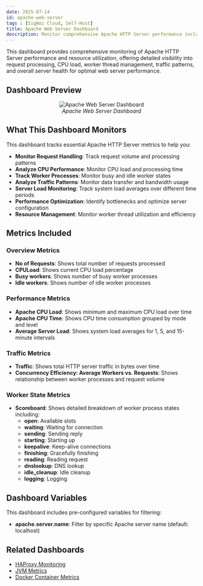 ```yaml
---
date: 2025-07-14
id: apache-web-server
tags : [SigNoz Cloud, Self-Host]
title: Apache Web Server Dashboard
description: Monitor comprehensive Apache HTTP Server performance including request handling, CPU utilization, worker processes, traffic patterns, and server load for optimal web server management.
---
```


This dashboard provides comprehensive monitoring of Apache HTTP Server performance and resource utilization, offering detailed visibility into request processing, CPU load, worker thread management, traffic patterns, and overall server health for optimal web server performance.

## Dashboard Preview

<figure data-zoomable align='center'>
    <img src="/img/docs/dashboards/dashboard-templates/apache-web-server.webp" alt="Apache Web Server Dashboard"/>
    <figcaption><i>Apache Web Server Dashboard</i></figcaption>
</figure>

<div className="flex justify-center">
  <DashboardActions 
    dashboardJsonUrl="https://raw.githubusercontent.com/SigNoz/dashboards/refs/heads/main/apache-web-server/apache.json"
    dashboardName="Apache Web Server"
  />
</div>

## What This Dashboard Monitors

This dashboard tracks essential Apache HTTP Server metrics to help you:

- **Monitor Request Handling**: Track request volume and processing patterns
- **Analyze CPU Performance**: Monitor CPU load and processing time
- **Track Worker Processes**: Monitor busy and idle worker states
- **Analyze Traffic Patterns**: Monitor data transfer and bandwidth usage
- **Server Load Monitoring**: Track system load averages over different time periods
- **Performance Optimization**: Identify bottlenecks and optimize server configuration
- **Resource Management**: Monitor worker thread utilization and efficiency

## Metrics Included

### Overview Metrics
- **No of Requests**: Shows total number of requests processed
- **CPULoad**: Shows current CPU load percentage
- **Busy workers**: Shows number of busy worker processes
- **Idle workers**: Shows number of idle worker processes

### Performance Metrics
- **Apache CPU Load**: Shows minimum and maximum CPU load over time
- **Apache CPU Time**: Shows CPU time consumption grouped by mode and level
- **Average Server Load**: Shows system load averages for 1, 5, and 15-minute intervals

### Traffic Metrics
- **Traffic**: Shows total HTTP server traffic in bytes over time
- **Concurrency Efficiency: Average Workers vs. Requests**: Shows relationship between worker processes and request volume

### Worker State Metrics
- **Scoreboard**: Shows detailed breakdown of worker process states including:
  - **open**: Available slots
  - **waiting**: Waiting for connection
  - **sending**: Sending reply
  - **starting**: Starting up
  - **keepalive**: Keep-alive connections
  - **finishing**: Gracefully finishing
  - **reading**: Reading request
  - **dnslookup**: DNS lookup
  - **idle_cleanup**: Idle cleanup
  - **logging**: Logging

## Dashboard Variables

This dashboard includes pre-configured variables for filtering:

- **apache.server.name**: Filter by specific Apache server name (default: localhost)

## Related Dashboards

- [HAProxy Monitoring](/docs/dashboards/dashboard-templates/haproxy-monitoring)
- [JVM Metrics](/docs/dashboards/dashboard-templates/jvm-metrics)
- [Docker Container Metrics](/docs/dashboards/dashboard-templates/docker-container-metrics)